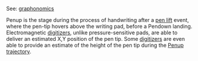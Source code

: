 See: [[graphonomics]]

Penup is the stage during the process of handwriting after a [[pen lift]] event, where the pen-tip hovers above the writing pad, before a Pendown landing. Electromagnetic [[digitizers]], unlike pressure-sensitive pads, are able to deliver an estimated X,Y position of the pen tip.
Some [[digitizers]] are even able to provide an estimate of the height of the pen tip during the [[Penup]] [[trajectory]].